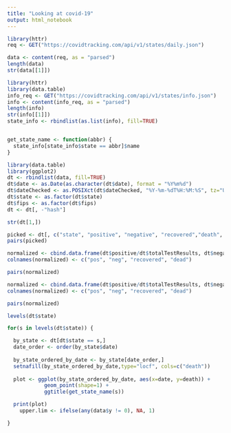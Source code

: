 ```yaml
---
title: "Looking at covid-19"
output: html_notebook
---
```


```r
library(httr)
req <- GET("https://covidtracking.com/api/v1/states/daily.json")

data <- content(req, as = "parsed")
length(data)
str(data[[1]])
```

```r
library(httr)
library(data.table)
info_req <- GET("https://covidtracking.com/api/v1/states/info.json")
info <- content(info_req, as = "parsed")
length(info)
str(info[[1]])
state_info <- rbindlist(as.list(info), fill=TRUE)


get_state_name <- function(abbr) {
  state_info[state_info$state == abbr]$name
}

```


```r
library(data.table)
library(ggplot2)
dt <- rbindlist(data, fill=TRUE)
dt$date <- as.Date(as.character(dt$date), format = "%Y%m%d")
dt$dateChecked <- as.POSIXct(dt$dateChecked, "%Y-%m-%dT%H:%M:%S", tz="UTC")
dt$state <- as.factor(dt$state)
dt$fips <- as.factor(dt$fips)
dt <- dt[, -"hash"]

str(dt[1,])

picked <- dt[, c("state", "positive", "negative", "recovered","death", "total")]
pairs(picked)
```

```r
normalized <- cbind.data.frame(dt$positive/dt$totalTestResults, dt$negative/dt$totalTestResults, dt$recovered/dt$total, dt$death/dt$total)
colnames(normalized) <- c("pos", "neg", "recovered", "dead")

pairs(normalized)

```

```r
normalized <- cbind.data.frame(dt$positive/dt$totalTestResults, dt$negative/dt$totalTestResults, dt$recovered/dt$total, log(dt$death/dt$total +1))
colnames(normalized) <- c("pos", "neg", "recovered", "dead")

pairs(normalized)

levels(dt$state)

```

```r

for(s in levels(dt$state)) {

  by_state <- dt[dt$state == s,]
  date_order <- order(by_state$date)
  
  by_state_ordered_by_date <- by_state[date_order,]
  setnafill(by_state_ordered_by_date,type="locf", cols=c("death"))
  
  plot <- ggplot(by_state_ordered_by_date, aes(x=date, y=death)) +
            geom_point(shape=1) +
            ggtitle(get_state_name(s))

  print(plot)
    upper.lim <- ifelse(any(data$y != 0), NA, 1)

}

```

